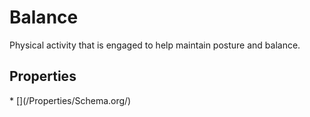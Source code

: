 # Balance

Physical activity that is engaged to help maintain posture and balance.

## Properties

<Grid>
* [](/Properties/Schema.org/)

</Grid>

